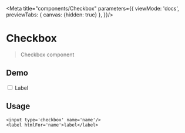 
<Meta title="components/Checkbox" parameters={{
  viewMode: 'docs',
  previewTabs: {
    canvas: {hidden: true}
  },
}}/>


# Checkbox

> Checkbox component

## Demo
<input type='checkbox' name='name'/>
<label htmlFor='name'>Label</label>

## Usage

```tsx
<input type='checkbox' name='name'/>
<label htmlFor='name'>label</label>
```
